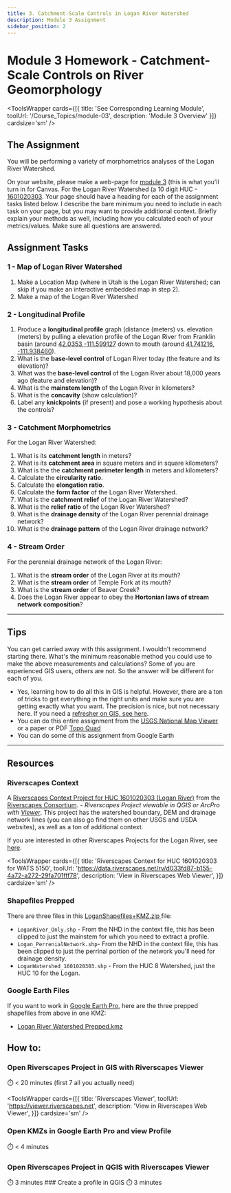 ```yaml
---
title: 3. Catchment-Scale Controls in Logan River Watershed
description: Module 3 Assignment
sidebar_position: 2
---
```

# Module 3 Homework - Catchment-Scale Controls on River Geomorphology



<ToolsWrapper
  cards={[{
    title: 'See Corresponding Learning Module',
    toolUrl: '/Course_Topics/module-03',
    description: 'Module 3 Overview'
  }]}
  cardsize='sm'
/>


## The Assignment

You will be performing a variety of morphometrics analyses of the Logan River Watershed.

On your website, please make a web-page for [module 3](../Course_Topics/module-03.html) (this is what you'll turn in for Canvas. For the Logan River Watershed (a 10 digit HUC - [1601020303](https://data.riverscapes.net/p/d033fd87-b155-4a72-a272-29fa701fff78/). Your page should have a heading for each of the assignment tasks listed below. I describe the bare minimum you need to include in each task on your page, but you may want to provide additional context. Briefly explain your methods as well, including how you calculated each of your metrics/values. Make sure all questions are answered.

## Assignment Tasks

### 1 - Map of Logan River Watershed 
1. Make a Location Map (where in Utah is the Logan River Watershed; can skip if you make an interactive embedded map in step 2).
2. Make a map of the Logan River Watershed

### 2 - Longitudinal Profile
1. Produce a **longitudinal profile** graph (distance (meters) vs. elevation (meters)  by pulling a elevation profile of the Logan River from Franklin basin (around  [42.0353,-111.599127](https://goo.gl/maps/qHmhTkBy8H4w7BdK7) down to mouth (around [41.741216, -111.938460](https://goo.gl/maps/vKCdUaMe1im98wTL8)). 
2. What is the **base-level control** of Logan River today (the feature and its elevation)?
3. What was the **base-level control** of the Logan River about 18,000 years ago (feature and elevation)? 
4. What is the **mainstem length** of the  Logan River in kilometers?
5. What is the **concavity** (show calculation)?
6. Label any **knickpoints** (if present) and pose a working hypothesis about the controls?

### 3 - Catchment Morphometrics

For the Logan River Watershed:
1. What is its **catchment length** in meters? 
2. What is its **catchment area** in square meters and in square kilometers?
3. What is the the **catchment perimeter length** in meters and kilometers?
4. Calculate the **circularity ratio**.
5. Calculate the **elongation ratio**.
6. Calculate the **form factor** of the Logan River Watershed.
7. What is the **catchment relief** of the Logan River Watershed?
8.  What is the **relief ratio** of the Logan River Watershed? 
9.  What is the  **drainage density** of the Logan River perennial drainage network?
10.  What is the **drainage pattern** of the Logan River drainage network?

### 4 - Stream Order
For the perennial drainage network of the Logan River:
1. What is the **stream order** of the Logan River at its mouth?
2. What is the **stream order** of Temple Fork at its mouth?
3. What is the **stream order** of Beaver Creek?
4. Does the Logan River appear to obey the **Hortonian laws of stream network composition**?

----------

## Tips
You can get carried away with this assignment. I wouldn't recommend starting there. What's the minimum reasonable method you could use to make the above measurements and calculations? Some of you are experienced GIS users, others are not. So the answer will be different for each of you.
- Yes, learning how to do all this in GIS is helpful. However, there are a ton of tricks to get everything in the right units and make sure you are getting exactly what you want. The precision is nice, but not necessary here. If you need a [refresher on GIS, see here](https://mgimond.github.io/Spatial/introGIS.html). 
- You can do this entire assignment from the [USGS National Map Viewer](https://viewer.nationalmap.gov/advanced-viewer/) or a paper or PDF [Topo Quad](https://www.sciencebase.gov/catalog/item/5e3bc574e4b0edb47bdf09b6)
- You can do some of this assignment from Google Earth

------------------------
## Resources

### Riverscapes Context 

A [Riverscapes Context Project for HUC 1601020303 (Logan River)](https://data.riverscapes.net/p/d033fd87-b155-4a72-a272-29fa701fff78/) from the [Riverscapes Consortium](http://riverscapes.net). - *Riverscapes Project viewable in  QGIS or ArcPro with [Viewer](http://viewer.riverscapes.net)*. This project has the watershed boundary, DEM and drainage network lines (you can also go find them on other USGS and USDA websites), as well as a ton of additional context. 

If you are interested in other Riverscapes Projects for the Logan River, see [here](https://data.riverscapes.net/s?type=Project&boundsId=778facfe-ac34-4ff7-b70c-096d25267162&geo=-111.70878756791353%2C41.88449839624283%2C9.287251608945853).

<ToolsWrapper
  cards={[{
    title: 'Riverscapes Context for HUC 1601020303 for WATS 5150',
    toolUrl: 'https://data.riverscapes.net/rv/d033fd87-b155-4a72-a272-29fa701fff78',
    description: 'View in Riverscapes Web Viewer',
  }]}
  cardsize='sm'
/>

### Shapefiles Prepped
There are three files in this [LoganShapefiles+KMZ.zip ](https://usu.instructure.com/files/79946836/download?download_frd=1) <i class="fa fa-file-archive-o" aria-hidden="true"></i> file:
- `LoganRiver_Only.shp` - From the NHD in the context file, this has been clipped to just the mainstem for which you need to extract a profile.
- `Logan_PerrenialNetwork.shp`-  From the NHD in the context file, this has been clipped to just the perrinal portion of the network you'll need for drainage density.
- `LoganWatershed_1601020303.shp` -  From the HUC 8 Watershed, just the HUC 10 for the Logan.

### Google Earth Files
If you want to work in [Google Earth Pro](https://www.google.com/earth/versions/download-thank-you/?usagestats=1), here are the three prepped shapefiles from above in one KMZ:
- [Logan River Watershed Prepped.kmz](https://usu.instructure.com/files/79946820/download?download_frd=1)

## How to:

### Open Riverscapes Project in GIS with Riverscapes Viewer


<YouTubeEmbed videoId="QLboT-YJw-I" title="Open Riverscapes Project in GIS with Viewer" />
⏱️ < 20 minutes (first 7 all you actually need)


<ToolsWrapper
  cards={[{
    title: 'Riverscapes Viewer',
    toolUrl: 'https://viewer.riverscapes.net',
    description: 'View in Riverscapes Web Viewer',
  }]}
  cardsize='sm'
/>

### Open KMZs in Google Earth Pro and view Profile

<YouTubeEmbed videoId="Uhbob-qacso" title="Open KMZs in Google Earth Pro and view Profile" />
⏱️ < 4 minutes

### Open Riverscapes Project in QGIS with Riverscapes Viewer
        

<YouTubeEmbed videoId="AlIohcMYB98" title="Open Riverscapes Project in QGIS with Viewer" />
⏱️ 3 minutes
### Create a profile in QGIS

<YouTubeEmbed videoId="Vduqk7KAJQY" title="Create a profile in QGIS" />
⏱️ 3 minutes
